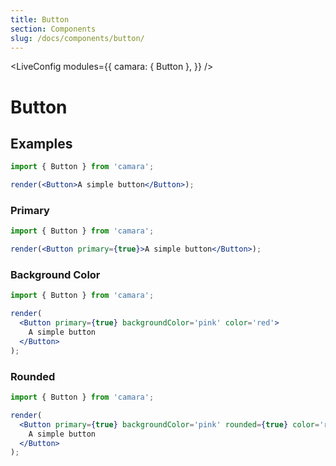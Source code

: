 ```yaml
---
title: Button
section: Components
slug: /docs/components/button/
---
```



<!-- Define `camara` module as `{ Button }` -->

<LiveConfig
  modules={{
    camara: { Button },
  }}
/>

# Button

## Examples

```jsx live noInline
import { Button } from 'camara';

render(<Button>A simple button</Button>);
```

### Primary

```jsx live noInline
import { Button } from 'camara';

render(<Button primary={true}>A simple button</Button>);
```

### Background Color

```jsx live noInline
import { Button } from 'camara';

render(
  <Button primary={true} backgroundColor='pink' color='red'>
    A simple button
  </Button>
);
```

### Rounded

```jsx live noInline
import { Button } from 'camara';

render(
  <Button primary={true} backgroundColor='pink' rounded={true} color='red'>
    A simple button
  </Button>
);
```
